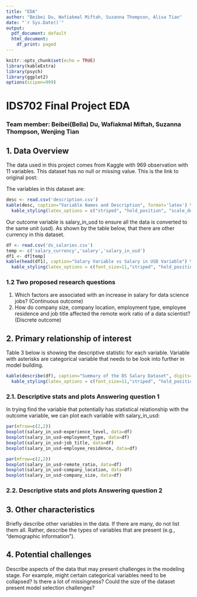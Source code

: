 ```yaml
---
title: "EDA"
author: "Beibei Du, Wafiakmal Miftah, Suzanna Thompson, Alisa Tian"
date: "`r Sys.Date()`"
output: 
  pdf_document: default
  html_document:
    df_print: paged
---
```


```r
knitr::opts_chunk$set(echo = TRUE)
library(kableExtra)
library(psych)
library(ggplot2)
options(scipen=999)
```
# IDS702 Final Project EDA
### Team member: Beibei(Bella) Du, Wafiakmal Miftah, Suzanna Thompson, Wenjing Tian

## 1. Data Overview
The data used in this project comes from Kaggle with 969 observation with 11 variables. This dataset has no null or missing value. This is the link to original post: [\textcolor{blue}{Data Science Job Salaries}](https://www.kaggle.com/datasets/ruchi798/data-science-job-salaries)

The variables in this dataset are:
\renewcommand{\arraystretch}{1.5}
```r
desc <- read.csv('description.csv')
kable(desc, caption="Variable Names and Description", format='latex') %>%
  kable_styling(latex_options = c("striped", "hold_position", "scale_down"))
```

Our outcome variable is salary_in_usd to ensure all the data is converted to the same unit (usd). As shown by the table below, that there are other currency in this dataset.
\renewcommand{\arraystretch}{1.25}
```r
df <- read.csv('ds_salaries.csv')
temp <- c('salary_currency','salary','salary_in_usd')
df1 <- df[temp]
kable(head(df1), caption="Salary Variable vs Salary in USD Variable") %>%
  kable_styling(latex_options = c(font_size=11,"striped", "hold_position"))
```

\newpage

### 1.2 Two proposed research questions
1. Which factors are associated with an increase in salary for data science jobs? (Continuous outcome)
2. How do company size, company location, employment type, employee residence and job title affected the remote work ratio of a data scientist? (Discrete outcome)

## 2. Primary relationship of interest
Table 3 below is showing the descriptive statistic for each variable. Variable with asterisks are categorical variable that needs to be look into further in model building.

```r
kable(describe(df), caption="Summary of the DS Salary Dataset", digits=2) %>%
  kable_styling(latex_options = c(font_size=11,"striped", "hold_position", "scale_down"))
```

### 2.1. Descriptive stats and plots Answering question 1

In trying find the variable that potentially has statistical relationship with the outcome variable, we can plot each variable with salary_in_usd:

```r
par(mfrow=c(2,2))
boxplot(salary_in_usd~experience_level, data=df)
boxplot(salary_in_usd~employment_type, data=df)
boxplot(salary_in_usd~job_title, data=df)
boxplot(salary_in_usd~employee_residence, data=df)
```


```r
par(mfrow=c(2,2))
boxplot(salary_in_usd~remote_ratio, data=df)
boxplot(salary_in_usd~company_location, data=df)
boxplot(salary_in_usd~company_size, data=df)
```


### 2.2. Descriptive stats and plots Answering question 2

## 3. Other characteristics
Briefly describe other variables in the data. If there are many, do not list them all. Rather, describe the types of variables that are present (e.g., “demographic information”).

### 

## 4. Potential challenges
Describe aspects of the data that may present challenges in the modeling stage. For example, might certain categorical variables need to be collapsed? Is there a lot of missingness? Could the size of the dataset present model selection challenges?